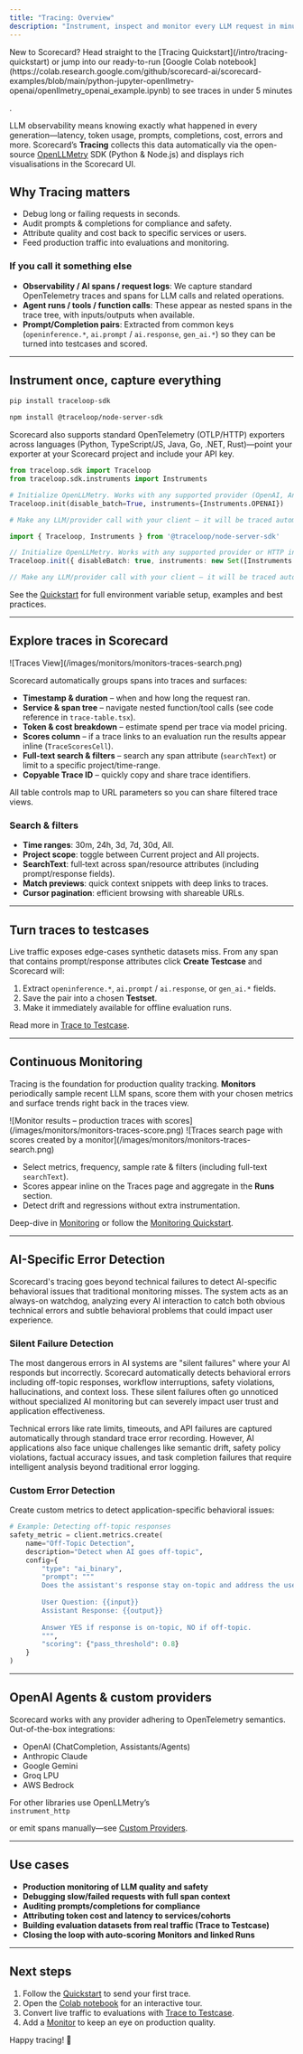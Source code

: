 ```yaml
---
title: "Tracing: Overview"
description: "Instrument, inspect and monitor every LLM request in minutes."
---
```



<Info>
  New to Scorecard? Head straight to the [Tracing Quickstart](/intro/tracing-quickstart) or jump into our ready-to-run [Google Colab notebook](https://colab.research.google.com/github/scorecard-ai/scorecard-examples/blob/main/python-jupyter-openllmetry-openai/openllmetry_openai_example.ipynb) to see traces in under 5 minutes

  .
</Info>

LLM observability means knowing exactly what happened in every generation—latency, token usage, prompts, completions, cost, errors and more. Scorecard’s **Tracing** collects this data automatically via the open-source [OpenLLMetry](https://github.com/traceloop/openllmetry) SDK (Python & Node.js) and displays rich visualisations in the Scorecard UI.

## Why Tracing matters

- Debug long or failing requests in seconds.
- Audit prompts & completions for compliance and safety.
- Attribute quality and cost back to specific services or users.
- Feed production traffic into evaluations and monitoring.

### If you call it something else

- **Observability / AI spans / request logs**: We capture standard OpenTelemetry traces and spans for LLM calls and related operations.
- **Agent runs / tools / function calls**: These appear as nested spans in the trace tree, with inputs/outputs when available.
- **Prompt/Completion pairs**: Extracted from common keys (`openinference.*`, `ai.prompt` / `ai.response`, `gen_ai.*`) so they can be turned into testcases and scored.

---

## Instrument once, capture everything

<CodeGroup>

```bash Python (pip)
pip install traceloop-sdk
```


```bash TypeScript/Node (npm)
npm install @traceloop/node-server-sdk
```

</CodeGroup>

Scorecard also supports standard OpenTelemetry (OTLP/HTTP) exporters across languages (Python, TypeScript/JS, Java, Go, .NET, Rust)—point your exporter at your Scorecard project and include your API key.

<CodeGroup>

```python Python
from traceloop.sdk import Traceloop
from traceloop.sdk.instruments import Instruments

# Initialize OpenLLMetry. Works with any supported provider (OpenAI, Anthropic, Gemini, Bedrock, etc.)
Traceloop.init(disable_batch=True, instruments={Instruments.OPENAI})

# Make any LLM/provider call with your client – it will be traced automatically
```


```ts TypeScript/Node
import { Traceloop, Instruments } from '@traceloop/node-server-sdk'

// Initialize OpenLLMetry. Works with any supported provider or HTTP instrumentation
Traceloop.init({ disableBatch: true, instruments: new Set([Instruments.OPENAI]) })

// Make any LLM/provider call with your client – it will be traced automatically
```

</CodeGroup>

See the [Quickstart](/intro/tracing-quickstart) for full environment variable setup, examples and best practices.

---

## Explore traces in Scorecard

<Frame caption="Traces dashboard – search, filters, cost & scores">
  ![Traces View](/images/monitors/monitors-traces-search.png)
</Frame>

Scorecard automatically groups spans into traces and surfaces:

- **Timestamp & duration** – when and how long the request ran.
- **Service & span tree** – navigate nested function/tool calls (see code reference in `trace-table.tsx`).
- **Token & cost breakdown** – estimate spend per trace via model pricing.
- **Scores column** – if a trace links to an evaluation run the results appear inline (`TraceScoresCell`).
- **Full-text search & filters** – search any span attribute (`searchText`) or limit to a specific project/time-range.
- **Copyable Trace ID** – quickly copy and share trace identifiers.

All table controls map to URL parameters so you can share filtered trace views.

### Search & filters

- **Time ranges**: 30m, 24h, 3d, 7d, 30d, All.
- **Project scope**: toggle between Current project and All projects.
- **SearchText**: full‑text across span/resource attributes (including prompt/response fields).
- **Match previews**: quick context snippets with deep links to traces.
- **Cursor pagination**: efficient browsing with shareable URLs.

---

## Turn traces to testcases

Live traffic exposes edge-cases synthetic datasets miss. From any span that contains prompt/response attributes click **Create Testcase** and Scorecard will:

1. Extract `openinference.*`, `ai.prompt` / `ai.response`, or `gen_ai.*` fields.
2. Save the pair into a chosen **Testset**.
3. Make it immediately available for offline evaluation runs.

Read more in [Trace to Testcase](/features/trace-to-testcase).

---

## Continuous Monitoring

Tracing is the foundation for production quality tracking. **Monitors** periodically sample recent LLM spans, score them with your chosen metrics and surface trends right back in the traces view.

<Frame caption="Monitor results – production traces with scores">
  ![Monitor results – production traces with scores](/images/monitors/monitors-traces-score.png)
</Frame>

<Frame caption="Traces search with monitor scores">
  ![Traces search page with scores created by a monitor](/images/monitors/monitors-traces-search.png)
</Frame>

- Select metrics, frequency, sample rate & filters (including full-text `searchText`).
- Scores appear inline on the Traces page and aggregate in the **Runs** section.
- Detect drift and regressions without extra instrumentation.

Deep-dive in [Monitoring](/features/monitoring) or follow the [Monitoring Quickstart](/intro/monitoring-quickstart).

---

## AI-Specific Error Detection

Scorecard's tracing goes beyond technical failures to detect AI-specific behavioral issues that traditional monitoring misses. The system acts as an always-on watchdog, analyzing every AI interaction to catch both obvious technical errors and subtle behavioral problems that could impact user experience.

### Silent Failure Detection

The most dangerous errors in AI systems are "silent failures" where your AI responds but incorrectly. Scorecard automatically detects behavioral errors including off-topic responses, workflow interruptions, safety violations, hallucinations, and context loss. These silent failures often go unnoticed without specialized AI monitoring but can severely impact user trust and application effectiveness.

Technical errors like rate limits, timeouts, and API failures are captured automatically through standard trace error recording. However, AI applications also face unique challenges like semantic drift, safety policy violations, factual accuracy issues, and task completion failures that require intelligent analysis beyond traditional error logging.

### Custom Error Detection

Create custom metrics to detect application-specific behavioral issues:

```python
# Example: Detecting off-topic responses
safety_metric = client.metrics.create(
    name="Off-Topic Detection",
    description="Detect when AI goes off-topic",
    config={
        "type": "ai_binary",
        "prompt": """
        Does the assistant's response stay on-topic and address the user's question?
        
        User Question: {{input}}
        Assistant Response: {{output}}
        
        Answer YES if response is on-topic, NO if off-topic.
        """,
        "scoring": {"pass_threshold": 0.8}
    }
)
```

---

## OpenAI Agents & custom providers

Scorecard works with any provider adhering to OpenTelemetry semantics. Out-of-the-box integrations:

- OpenAI (ChatCompletion, Assistants/Agents)
- Anthropic Claude
- Google Gemini
- Groq LPU
- AWS Bedrock

For other libraries use OpenLLMetry’s <code>
instrument_http</code>

 or emit spans manually—see [Custom Providers](/features/custom-provider).

---

## Use cases

- **Production monitoring of LLM quality and safety**
- **Debugging slow/failed requests with full span context**
- **Auditing prompts/completions for compliance**
- **Attributing token cost and latency to services/cohorts**
- **Building evaluation datasets from real traffic (Trace to Testcase)**
- **Closing the loop with auto-scoring Monitors and linked Runs**

---

## Next steps

1. Follow the [Quickstart](/intro/tracing-quickstart) to send your first trace.
2. Open the [Colab notebook](https://colab.research.google.com/github/scorecard-ai/scorecard-examples/blob/main/python-jupyter-openllmetry-openai/openllmetry_openai_example.ipynb) for an interactive tour.
3. Convert live traffic to evaluations with [Trace to Testcase](/features/trace-to-testcase).
4. Add a [Monitor](/features/monitoring) to keep an eye on production quality.

Happy tracing\! 🚀
